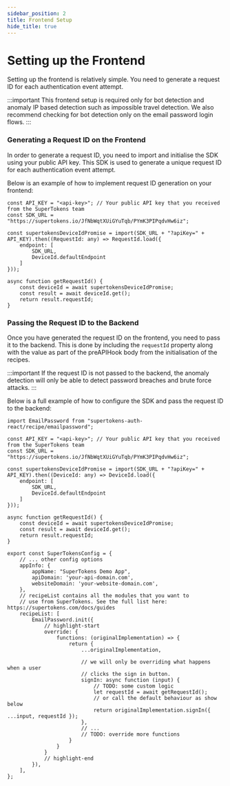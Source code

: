 ```yaml
---
sidebar_position: 2
title: Frontend Setup
hide_title: true
---
```


# Setting up the Frontend

Setting up the frontend is relatively simple. You need to generate a request ID for each authentication event attempt. 

:::important
This frontend setup is required only for bot detection and anomaly IP based detection such as impossible travel detection. We also recommend checking for bot detection only on the email password login flows. 
:::

### Generating a Request ID on the Frontend

In order to generate a request ID, you need to import and initialise the SDK using your public API key. This SDK is used to generate a unique request ID for each authentication event attempt.

Below is an example of how to implement request ID generation on your frontend:


```tsx
const API_KEY = "<api-key>"; // Your public API key that you received from the SuperTokens team
const SDK_URL = "https://supertokens.io/JfNbWqtXUiGYuTqb/PYmK3PIPqdvHw6iz";

const supertokensDeviceIdPromise = import(SDK_URL + "?apiKey=" + API_KEY).then((RequestId: any) => RequestId.load({
    endpoint: [
        SDK_URL,
        DeviceId.defaultEndpoint
    ]
}));

async function getRequestId() {
    const deviceId = await supertokensDeviceIdPromise;
    const result = await deviceId.get();
    return result.requestId;
}
```

### Passing the Request ID to the Backend

Once you have generated the request ID on the frontend, you need to pass it to the backend. This is done by including the `requestId` property along with the value as part of the preAPIHook body from the initialisation of the recipes.

:::important
If the request ID is not passed to the backend, the anomaly detection will only be able to detect password breaches and brute force attacks.
:::

Below is a full example of how to configure the SDK and pass the request ID to the backend:
```tsx
import EmailPassword from "supertokens-auth-react/recipe/emailpassword";

const API_KEY = "<api-key>"; // Your public API key that you received from the SuperTokens team
const SDK_URL = "https://supertokens.io/JfNbWqtXUiGYuTqb/PYmK3PIPqdvHw6iz";

const supertokensDeviceIdPromise = import(SDK_URL + "?apiKey=" + API_KEY).then((DeviceId: any) => DeviceId.load({
    endpoint: [
        SDK_URL,
        DeviceId.defaultEndpoint
    ]
}));

async function getRequestId() {
    const deviceId = await supertokensDeviceIdPromise;
    const result = await deviceId.get();
    return result.requestId;
}

export const SuperTokensConfig = {
    // ... other config options
    appInfo: {
        appName: "SuperTokens Demo App",
        apiDomain: 'your-api-domain.com',
        websiteDomain: 'your-website-domain.com',
    },
    // recipeList contains all the modules that you want to
    // use from SuperTokens. See the full list here: https://supertokens.com/docs/guides
    recipeList: [
        EmailPassword.init({
            // highlight-start
            override: {
                functions: (originalImplementation) => {
                    return {
                        ...originalImplementation,
                        
                        // we will only be overriding what happens when a user
                        // clicks the sign in button.
                        signIn: async function (input) {
                            // TODO: some custom logic
                            let requestId = await getRequestId();
                            // or call the default behaviour as show below
                            return originalImplementation.signIn({ ...input, requestId });
                        },
                        // ...
                        // TODO: override more functions
                    }
                }
            }
            // highlight-end
        }),
    ],
};
```